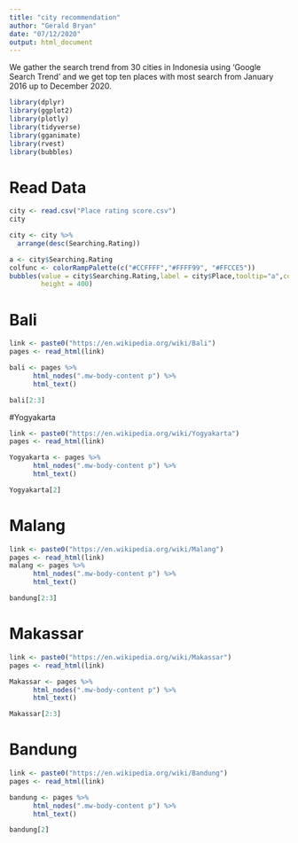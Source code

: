 ```yaml
---
title: "city recommendation"
author: "Gerald Bryan"
date: "07/12/2020"
output: html_document
---
```


We gather the search trend from 30 cities in Indonesia using 'Google Search Trend' and we get top ten places with most search from January 2016 up to December 2020.

```r
library(dplyr)
library(ggplot2)
library(plotly)
library(tidyverse)
library(gganimate)
library(rvest)
library(bubbles)
```

# Read Data
```r
city <- read.csv("Place rating score.csv")
city
```
```r
city <- city %>%
  arrange(desc(Searching.Rating))
```

```r
a <- city$Searching.Rating
colfunc <- colorRampPalette(c("#CCFFFF","#FFFF99", "#FFCCE5"))
bubbles(value = city$Searching.Rating,label = city$Place,tooltip="a",color = colfunc(10),
        height = 400)
```

# Bali

```r
link <- paste0("https://en.wikipedia.org/wiki/Bali")
pages <- read_html(link)

bali <- pages %>% 
      html_nodes(".mw-body-content p") %>%
      html_text()

bali[2:3]
```

#Yogyakarta

```r
link <- paste0("https://en.wikipedia.org/wiki/Yogyakarta")
pages <- read_html(link)

Yogyakarta <- pages %>% 
      html_nodes(".mw-body-content p") %>%
      html_text()

Yogyakarta[2]
```

# Malang

```r
link <- paste0("https://en.wikipedia.org/wiki/Malang")
pages <- read_html(link)
malang <- pages %>% 
      html_nodes(".mw-body-content p") %>%
      html_text()

bandung[2:3]
```

# Makassar

```r
link <- paste0("https://en.wikipedia.org/wiki/Makassar")
pages <- read_html(link)

Makassar <- pages %>% 
      html_nodes(".mw-body-content p") %>%
      html_text()

Makassar[2:3]
```

# Bandung

```r
link <- paste0("https://en.wikipedia.org/wiki/Bandung")
pages <- read_html(link)

bandung <- pages %>% 
      html_nodes(".mw-body-content p") %>%
      html_text()

bandung[2]
```

